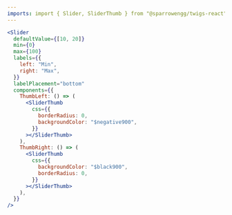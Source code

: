 ```yaml
---
imports: import { Slider, SliderThumb } from "@sparrowengg/twigs-react";
---
```


```jsx live play=slider-range
<Slider
  defaultValue={[10, 20]}
  min={0}
  max={100}
  labels={{
    left: "Min",
    right: "Max",
  }}
  labelPlacement="bottom"
  components={{
    ThumbLeft: () => (
      <SliderThumb
        css={{
          borderRadius: 0,
          backgroundColor: "$negative900",
        }}
      ></SliderThumb>
    ),
    ThumbRight: () => (
      <SliderThumb
        css={{
          backgroundColor: "$black900",
          borderRadius: 0,
        }}
      ></SliderThumb>
    ),
  }}
/>
```
